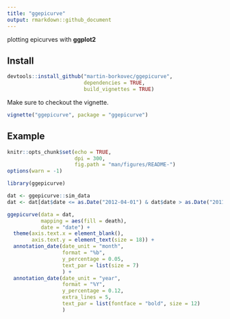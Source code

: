 ```yaml
---
title: "ggepicurve"
output: rmarkdown::github_document
---
```


plotting epicurves with **ggplot2**

## Install 
```r
devtools::install_github("martin-borkovec/ggepicurve", 
                         dependencies = TRUE,
                         build_vignettes = TRUE)
```

Make sure to checkout the vignette.
```r
vignette("ggepicurve", package = "ggepicurve")
```

## Example
```r
knitr::opts_chunk$set(echo = TRUE,
                      dpi = 300,
                      fig.path = "man/figures/README-")
options(warn = -1)
```




```r
library(ggepicurve)

dat <- ggepicurve::sim_data
dat <- dat[dat$date <= as.Date("2012-04-01") & dat$date > as.Date("2011-10-01"),]

ggepicurve(data = dat,
           mapping = aes(fill = death),
           date = "date") +
  theme(axis.text.x = element_blank(),
        axis.text.y = element_text(size = 18)) +
  annotation_date(date_unit = "month",
                  format = "%b",
                  y_percentage = 0.05,
                  text_par = list(size = 7)
                  ) +
  annotation_date(date_unit = "year",
                  format = "%Y",
                  y_percentage = 0.12,
                  extra_lines = 5,
                  text_par = list(fontface = "bold", size = 12)
                  )
```


